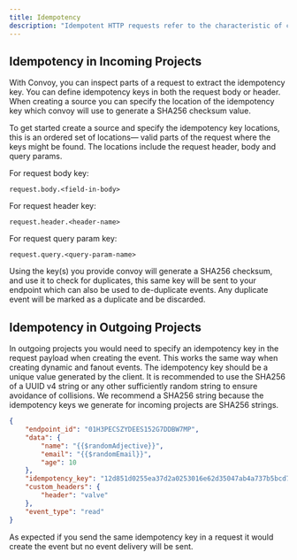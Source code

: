 ```yaml
---
title: Idempotency
description: "Idempotent HTTP requests refer to the characteristic of certain HTTP methods that allows them to be safely and repeatedly executed without altering the state of the server beyond the initial request. These methods include GET, HEAD, PUT, and DELETE, while POST stands apart as a non-idempotent member. With convoy, you can now deduplicate events by specifying parts of the request for convoy to use as the idempotency key. While POST requests aren’t normally non-idempotent, the introduction of an Idempotency key passed via a header can be used to de-duplicate them. When sending out webhook requests we set the `X-Convoy-Idempotency-Key` header and this can be used to de-duplicate events sent by Convoy. In the next two sections, we will talk about how to configure idempotency keys for both incoming and outgoing projects and how to de-duplicate events sent or received."
---
```


## Idempotency in Incoming Projects

With Convoy, you can inspect parts of a request to extract the idempotency key. You can define idempotency keys in both the request body or header. When creating a source you can specify the location of the idempotency key which convoy will use to generate a SHA256 checksum value.

To get started create a source and specify the idempotency key locations, this is an ordered set of locations— valid parts of the request where the keys might be found. The locations include the request header, body and query params.

For request body key:
```  
request.body.<field-in-body>
```


For request header key:
```  
request.header.<header-name>
```


For request query param key:
```  
request.query.<query-param-name>
```


Using the key(s) you provide convoy will generate a SHA256 checksum, and use it to check for duplicates, this same key will be sent to your endpoint which can also be used to de-duplicate events. Any duplicate event will be marked as a duplicate and be discarded.

## Idempotency in Outgoing Projects

In outgoing projects you would need to specify an idempotency key in the request payload when creating the event. This works the same way when creating dynamic and fanout events. The idempotency key should be a unique value generated by the client. It is recommended to use the SHA256 of a UUID v4 string or any other sufficiently random string to ensure avoidance of collisions. We recommend a SHA256 string because the idempotency keys we generate for incoming projects are SHA256 strings.

```json 
{
    "endpoint_id": "01H3PECSZYDEES152G7DDBW7MP",
    "data": {
        "name": "{{$randomAdjective}}",
        "email": "{{$randomEmail}}",
        "age": 10
    },
    "idempotency_key": "12d851d0255ea37d2a0253016e62d35047ab4a737b5bcd75fb8fddff4b029249",
    "custom_headers": {
        "header": "valve"
    },
    "event_type": "read"
}

```


As expected if you send the same idempotency key in a request it would create the event but no event delivery will be sent.